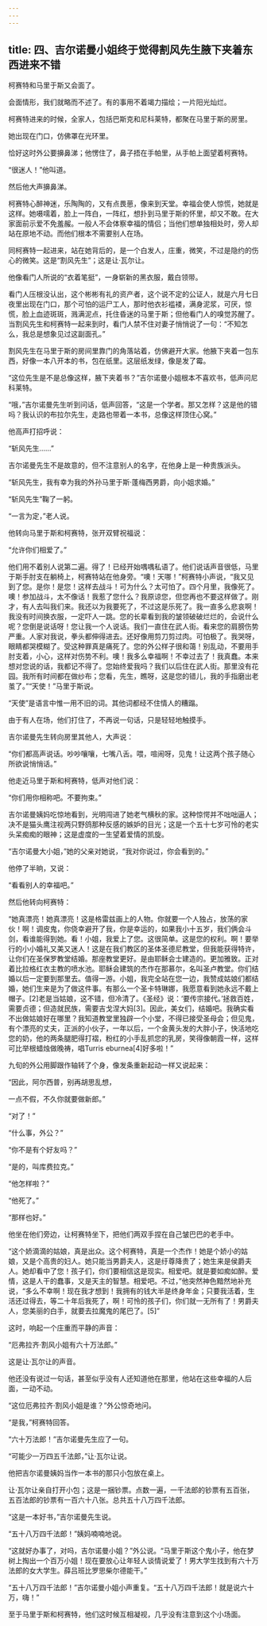 ```yaml
---
---
---
```

title: 四、吉尔诺曼小姐终于觉得割风先生腋下夹着东西进来不错
---




柯赛特和马里于斯又会面了。

会面情形，我们就略而不述了。有的事用不着竭力描绘；一片阳光灿烂。

柯赛特进来的时候，全家人，包括巴斯克和尼科莱特，都聚在马里于斯的房里。

她出现在门口，仿佛罩在光环里。

恰好这时外公要擤鼻涕；他愣住了，鼻子捂在手帕里，从手帕上面望着柯赛特。

“很迷人！”他叫道。

然后他大声擤鼻涕。

柯赛特心醉神迷，乐陶陶的，又有点畏葸，像来到天堂。幸福会使人惊慌，她就是这样。她嗫嚅着，脸上一阵白，一阵红，想扑到马里于斯的怀里，却又不敢。在大家面前示爱不免羞赧。一般人不会体察幸福的情侣；当他们想单独相处时，旁人却站在原地不动。而他们根本不需要别人在场。

同柯赛特一起进来，站在她背后的，是一个白发人，庄重，微笑，不过是隐约的伤心的微笑。这是“割风先生”；这是让·瓦尔让。

他像看门人所说的“衣着笔挺”，一身崭新的黑衣服，戴白领带。

看门人压根没认出，这个彬彬有礼的资产者，这个说不定的公证人，就是六月七日夜里出现在门口，那个可怕的运尸工人，那时他衣衫褴褛，满身泥浆，可厌，惊慌，脸上血迹斑斑，溅满泥点，托住昏迷的马里于斯；但他看门人的嗅觉苏醒了。当割风先生和柯赛特一起来到时，看门人禁不住对妻子悄悄说了一句：“不知怎么，我总是想象见过这副面孔。”

割风先生在马里于斯的房间里靠门的角落站着，仿佛避开大家。他腋下夹着一包东西，好像一本八开本的书，包在纸里。这层纸发绿，像是发了霉。

“这位先生是不是总像这样，腋下夹着书？”吉尔诺曼小姐根本不喜欢书，低声问尼科莱特。

“哦，”吉尔诺曼先生听到问话，低声回答，“这是一个学者。那又怎样？这是他的错吗？我认识的布拉尔先生，走路也带着一本书，总像这样顶住心窝。”

他高声打招呼说：

“斩风先生……”

吉尔诺曼先生不是故意的，但不注意别人的名字，在他身上是一种贵族派头。

“斩风先生，我有幸为我的外孙马里于斯·蓬梅西男爵，向小姐求婚。”

“斩风先生”鞠了一躬。

“一言为定，”老人说。

他转向马里于斯和柯赛特，张开双臂祝福说：

“允许你们相爱了。”

他们用不着别人说第二遍。得了！已经开始喁喁私语了。他们说话声音很低，马里于斯手肘支在躺椅上，柯赛特站在他身旁。“噢！天哪！”柯赛特小声说，“我又见到了您。是你！是您！这样去战斗！可为什么？太可怕了。四个月里，我像死了。噢！参加战斗，太不像话！我惹了您什么？我原谅您，但您再也不要这样做了。刚才，有人去叫我们来。我还以为我要死了，不过这是乐死了。我一直多么悲哀啊！我没有时间换衣服，一定吓人一跳。您的长辈看到我的皱领破破烂烂的，会说什么呢？您倒是说话呀！您让我一个人说话。我们一直住在武人街。看来您的肩膀伤势严重。人家对我说，拳头都伸得进去。还好像用剪刀剪过肉。可怕极了。我哭呀，眼睛都哭模糊了。受这种罪真是痛死了。您的外公样子很和蔼！别乱动，不要用手肘支着，小心，这样对伤势不利。噢！我多么幸福啊！不幸过去了！我真蠢。本来想对您说的话，我都记不得了。您始终爱我吗？我们以后住在武人街。那里没有花园。我所有时间都在做纱布；您看，先生，瞧呀，这是您的错儿，我的手指磨出老茧了。”“天使！”马里于斯说。

“天使”是语言中惟一用不旧的词。其他词都经不住情人的糟蹋。

由于有人在场，他们打住了，不再说一句话，只是轻轻地触摸手。

吉尔诺曼先生转向房里其他人，大声说：

“你们都高声说话。吵吵嚷嚷，七嘴八舌。喂，喧闹呀，见鬼！让这两个孩子随心所欲说悄悄话。”

他走近马里于斯和柯赛特，低声对他们说：

“你们用你相称吧。不要拘束。”

吉尔诺曼姨妈吃惊地看到，光明闯进了她老气横秋的家。这种惊愕并不咄咄逼人；决不是猫头鹰注视两只野鸽那种反感的嫉妒的目光；这是一个五十七岁可怜的老实头呆痴痴的眼神；这是虚度的一生望着爱情的凯旋。

“吉尔诺曼大小姐，”她的父亲对她说，“我对你说过，你会看到的。”

他停了半晌，又说：

“看看别人的幸福吧。”

然后他转向柯赛特：

“她真漂亮！她真漂亮！这是格雷兹画上的人物。你就要一个人独占，放荡的家伙！啊！调皮鬼，你侥幸避开了我，你是幸运的，如果我小十五岁，我们俩会斗剑，看谁能得到她。看！小姐，我爱上了您。这很简单。这是您的权利。啊！要举行的小小婚礼又美又迷人！这是在我们教区的圣体圣德尼教堂，但我能获得特许，让你们在圣保罗教堂结婚。那座教堂更好。是由耶稣会士建造的。更加雅致。正对着比拉格红衣主教的喷水池。耶稣会建筑的杰作在那慕尔，名叫圣卢教堂。你们结婚以后一定要到那里去。值得一游。小姐，我完全站在您一边，我赞成姑娘们都结婚，她们生来是为了做这件事。有那么一个圣卡特琳娜，我愿意看到她永远不戴上帽子。[2]老是当姑娘，这不错，但冷清了。《圣经》说：‘要传宗接代。’拯救百姓，需要贞德；但造就民族，需要吉戈涅大妈[3]。因此，美女们，结婚吧。我确实看不出做姑娘好在哪里？我知道教堂里独辟一个小堂，不得已接受圣母会；但见鬼，有个漂亮的丈夫，正派的小伙子，一年以后，一个金黄头发的大胖小子，快活地吃您的奶，他的两条腿肥得打褶，粉红的小手乱抓您的乳房，笑得像朝霞一样，这样可比举根蜡烛做晚祷，唱Turris eburnea[4]好多啦！”

九旬的外公用脚跟作轴转了个身，像发条重新起动一样又说起来：


“因此，阿尔西普，别再胡思乱想，

一点不假，不久你就要做新郎。”


“对了！”

“什么事，外公？”

“你不是有个好友吗？”

“是的，叫库费拉克。”

“他怎样啦？”

“他死了。”

“那样也好。”

他坐在他们旁边，让柯赛特坐下，把他们两双手捏在自己皱巴巴的老手中。

“这个娇滴滴的姑娘，真是出众。这个柯赛特，真是一个杰作！她是个娇小的姑娘，又是个高贵的妇人。她只能当男爵夫人，这是纡尊降贵了；她生来是侯爵夫人。她却看中了您！孩子们，你们要相信这是现实。相爱吧。就是要如痴如醉。爱情，这是人干的蠢事，又是天主的智慧。相爱吧。不过，”他突然神色黯然地补充说，“多么不幸啊！现在我才想到！我拥有的钱大半是终身年金；只要我活着，生活还过得去，等二十年后我死了，啊！可怜的孩子们，你们就一无所有了！男爵夫人，您美丽的白手，就要去拉魔鬼的尾巴了。[5]”

这时，响起一个庄重而平静的声音：

“厄弗拉齐·割风小姐有六十万法郎。”

这是让·瓦尔让的声音。

他还没有说过一句话，甚至似乎没有人还知道他在那里，他站在这些幸福的人后面，一动不动。

“这位厄弗拉齐·割风小姐是谁？”外公惊奇地问。

“是我，”柯赛特回答。

“六十万法郎！”吉尔诺曼先生应了一句。

“可能少一万四五千法郎，”让·瓦尔让说。

他把吉尔诺曼姨妈当作一本书的那只小包放在桌上。

让·瓦尔让亲自打开小包；这是一捆钞票。点数一遍，一千法郎的钞票有五百张，五百法郎的钞票有一百六十八张。总共五十八万四千法郎。

“这是一本好书，”吉尔诺曼先生说。

“五十八万四千法郎！”姨妈喃喃地说。

“这就好办事了，对吗，吉尔诺曼小姐？”外公说。“马里于斯这个鬼小子，他在梦树上掏出一个百万小姐！现在要放心让年轻人谈情说爱了！男大学生找到有六十万法郎的女大学生。薛吕班比罗思柴尔德能干。”

“五十八万四千法郎！”吉尔诺曼小姐小声重复。“五十八万四千法郎！就是说六十万，嗨！”

至于马里于斯和柯赛特，他们这时候互相凝视，几乎没有注意到这个小场面。